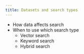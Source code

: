 ```yaml
---
title: Datasets and search types
---
```


- How data affects search
- When to use which search type
    - Vector search
    - Keyword search
    - Hybrid search
